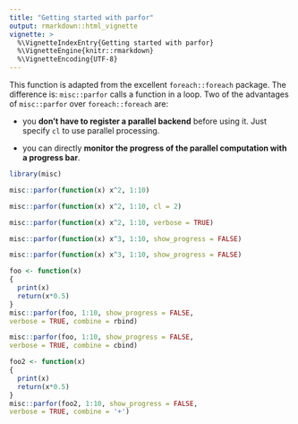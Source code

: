 ```yaml
---
title: "Getting started with parfor"
output: rmarkdown::html_vignette
vignette: >
  %\VignetteIndexEntry{Getting started with parfor}
  %\VignetteEngine{knitr::rmarkdown}
  %\VignetteEncoding{UTF-8}
---
```


This function is adapted from the excellent `foreach::foreach` package. The difference is: `misc::parfor` calls a function in a loop. Two of the advantages of `misc::parfor` over `foreach::foreach` are: 

- you **don't have to register a parallel backend** before using it. Just specify `cl` to use parallel processing.
  
- you can directly **monitor the progress of the parallel computation with a progress bar**.
   

```r
library(misc)
```

```r
misc::parfor(function(x) x^2, 1:10)
```

```r
misc::parfor(function(x) x^2, 1:10, cl = 2)
```

```r
misc::parfor(function(x) x^2, 1:10, verbose = TRUE)
```

```r
misc::parfor(function(x) x^3, 1:10, show_progress = FALSE)
```

```r
misc::parfor(function(x) x^3, 1:10, show_progress = FALSE)
```

```r
foo <- function(x)
{
  print(x)
  return(x*0.5)
}
misc::parfor(foo, 1:10, show_progress = FALSE, 
verbose = TRUE, combine = rbind)
```

```r
misc::parfor(foo, 1:10, show_progress = FALSE, 
verbose = TRUE, combine = cbind)
```

```r
foo2 <- function(x)
{
  print(x)
  return(x*0.5)
}
misc::parfor(foo2, 1:10, show_progress = FALSE, 
verbose = TRUE, combine = '+')
```
